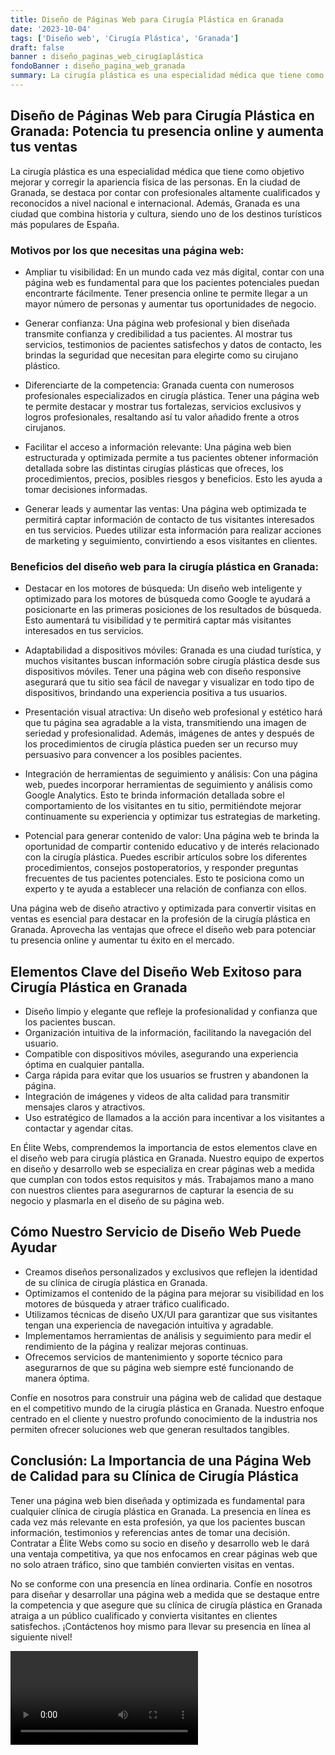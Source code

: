 ```yaml
---
title: Diseño de Páginas Web para Cirugía Plástica en Granada
date: '2023-10-04'
tags: ['Diseño web', 'Cirugía Plástica', 'Granada']
draft: false
banner : diseño_paginas_web_cirugíaplástica
fondoBanner : diseño_pagina_web_granada
summary: La cirugía plástica es una especialidad médica que tiene como objetivo mejorar y corregir la apariencia física de las personas. En la ciudad de Granada, se destaca por contar con profesionales altamente cualificados y reconocidos a nivel nacional e internacional. Además, Granada es una ciudad que combina historia y cultura, siendo uno de los destinos turísticos más populares de España.
---
```


## **Diseño de Páginas Web para Cirugía Plástica en Granada: Potencia tu presencia online y aumenta tus ventas**

La cirugía plástica es una especialidad médica que tiene como objetivo mejorar y corregir la apariencia física de las personas. En la ciudad de Granada, se destaca por contar con profesionales altamente cualificados y reconocidos a nivel nacional e internacional. Además, Granada es una ciudad que combina historia y cultura, siendo uno de los destinos turísticos más populares de España.

### **Motivos por los que necesitas una página web:**

- Ampliar tu visibilidad: En un mundo cada vez más digital, contar con una página web es fundamental para que los pacientes potenciales puedan encontrarte fácilmente. Tener presencia online te permite llegar a un mayor número de personas y aumentar tus oportunidades de negocio.

- Generar confianza: Una página web profesional y bien diseñada transmite confianza y credibilidad a tus pacientes. Al mostrar tus servicios, testimonios de pacientes satisfechos y datos de contacto, les brindas la seguridad que necesitan para elegirte como su cirujano plástico.

- Diferenciarte de la competencia: Granada cuenta con numerosos profesionales especializados en cirugía plástica. Tener una página web te permite destacar y mostrar tus fortalezas, servicios exclusivos y logros profesionales, resaltando así tu valor añadido frente a otros cirujanos.

- Facilitar el acceso a información relevante: Una página web bien estructurada y optimizada permite a tus pacientes obtener información detallada sobre las distintas cirugías plásticas que ofreces, los procedimientos, precios, posibles riesgos y beneficios. Esto les ayuda a tomar decisiones informadas.

- Generar leads y aumentar las ventas: Una página web optimizada te permitirá captar información de contacto de tus visitantes interesados en tus servicios. Puedes utilizar esta información para realizar acciones de marketing y seguimiento, convirtiendo a esos visitantes en clientes.

### **Beneficios del diseño web para la cirugía plástica en Granada:**

- Destacar en los motores de búsqueda: Un diseño web inteligente y optimizado para los motores de búsqueda como Google te ayudará a posicionarte en las primeras posiciones de los resultados de búsqueda. Esto aumentará tu visibilidad y te permitirá captar más visitantes interesados en tus servicios.

- Adaptabilidad a dispositivos móviles: Granada es una ciudad turística, y muchos visitantes buscan información sobre cirugía plástica desde sus dispositivos móviles. Tener una página web con diseño responsive asegurará que tu sitio sea fácil de navegar y visualizar en todo tipo de dispositivos, brindando una experiencia positiva a tus usuarios.

- Presentación visual atractiva: Un diseño web profesional y estético hará que tu página sea agradable a la vista, transmitiendo una imagen de seriedad y profesionalidad. Además, imágenes de antes y después de los procedimientos de cirugía plástica pueden ser un recurso muy persuasivo para convencer a los posibles pacientes.

- Integración de herramientas de seguimiento y análisis: Con una página web, puedes incorporar herramientas de seguimiento y análisis como Google Analytics. Esto te brinda información detallada sobre el comportamiento de los visitantes en tu sitio, permitiéndote mejorar continuamente su experiencia y optimizar tus estrategias de marketing.

- Potencial para generar contenido de valor: Una página web te brinda la oportunidad de compartir contenido educativo y de interés relacionado con la cirugía plástica. Puedes escribir artículos sobre los diferentes procedimientos, consejos postoperatorios, y responder preguntas frecuentes de tus pacientes potenciales. Esto te posiciona como un experto y te ayuda a establecer una relación de confianza con ellos.

Una página web de diseño atractivo y optimizada para convertir visitas en ventas es esencial para destacar en la profesión de la cirugía plástica en Granada. Aprovecha las ventajas que ofrece el diseño web para potenciar tu presencia online y aumentar tu éxito en el mercado.

<GifSeo />

<Cta />

## Elementos Clave del Diseño Web Exitoso para Cirugía Plástica en Granada

- Diseño limpio y elegante que refleje la profesionalidad y confianza que los pacientes buscan.
- Organización intuitiva de la información, facilitando la navegación del usuario.
- Compatible con dispositivos móviles, asegurando una experiencia óptima en cualquier pantalla.
- Carga rápida para evitar que los usuarios se frustren y abandonen la página.
- Integración de imágenes y videos de alta calidad para transmitir mensajes claros y atractivos.
- Uso estratégico de llamados a la acción para incentivar a los visitantes a contactar y agendar citas.

En Élite Webs, comprendemos la importancia de estos elementos clave en el diseño web para cirugía plástica en Granada. Nuestro equipo de expertos en diseño y desarrollo web se especializa en crear páginas web a medida que cumplan con todos estos requisitos y más. Trabajamos mano a mano con nuestros clientes para asegurarnos de capturar la esencia de su negocio y plasmarla en el diseño de su página web.

## Cómo Nuestro Servicio de Diseño Web Puede Ayudar

- Creamos diseños personalizados y exclusivos que reflejen la identidad de su clínica de cirugía plástica en Granada.
- Optimizamos el contenido de la página para mejorar su visibilidad en los motores de búsqueda y atraer tráfico cualificado.
- Utilizamos técnicas de diseño UX/UI para garantizar que sus visitantes tengan una experiencia de navegación intuitiva y agradable.
- Implementamos herramientas de análisis y seguimiento para medir el rendimiento de la página y realizar mejoras continuas.
- Ofrecemos servicios de mantenimiento y soporte técnico para asegurarnos de que su página web siempre esté funcionando de manera óptima.

Confíe en nosotros para construir una página web de calidad que destaque en el competitivo mundo de la cirugía plástica en Granada. Nuestro enfoque centrado en el cliente y nuestro profundo conocimiento de la industria nos permiten ofrecer soluciones web que generan resultados tangibles.

## Conclusión: La Importancia de una Página Web de Calidad para su Clínica de Cirugía Plástica

Tener una página web bien diseñada y optimizada es fundamental para cualquier clínica de cirugía plástica en Granada. La presencia en línea es cada vez más relevante en esta profesión, ya que los pacientes buscan información, testimonios y referencias antes de tomar una decisión. Contratar a Élite Webs como su socio en diseño y desarrollo web le dará una ventaja competitiva, ya que nos enfocamos en crear páginas web que no solo atraen tráfico, sino que también convierten visitas en ventas.

No se conforme con una presencia en línea ordinaria. Confíe en nosotros para diseñar y desarrollar una página web a medida que se destaque entre la competencia y que asegure que su clínica de cirugía plástica en Granada atraiga a un público cualificado y convierta visitantes en clientes satisfechos. ¡Contáctenos hoy mismo para llevar su presencia en línea al siguiente nivel!

<Video />

<CtaBot job='Cirugía Plástica' city='Granada'/>

<Gmaps query='Granada+españa+maps' />